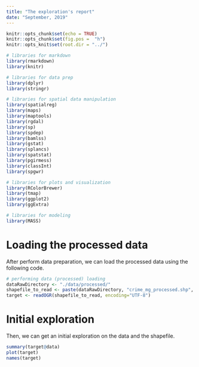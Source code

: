 ```yaml
---
title: "The exploration's report"
date: "September, 2019"
---
```


```r
knitr::opts_chunk$set(echo = TRUE)
knitr::opts_chunk$set(fig.pos =  "h")
knitr::opts_knit$set(root.dir = "../")

# libraries for markdown
library(rmarkdown)
library(knitr)

# libraries for data prep
library(dplyr)
library(stringr)

# libraries for spatial data manipulation
library(spatialreg)
library(maps)
library(maptools)    
library(rgdal)     
library(sp)  
library(spdep)
library(bamlss)
library(gstat)
library(splancs)
library(spatstat)
library(pgirmess)
library(classInt)
library(spgwr)

# libraries for plots and visualization
library(RColorBrewer)
library(tmap)
library(ggplot2)
library(ggExtra)

# libraries for modeling
library(MASS)
```

# Loading the processed data

After perform data preparation, we can load the processed data using the following code.

```r
# performing data (processed) loading
dataRawDirectory <- "./data/processed/"
shapefile_to_read <- paste(dataRawDirectory, "crime_mg_processed.shp", sep = "")
target <- readOGR(shapefile_to_read, encoding="UTF-8")
```

# Initial exploration

Then, we can get an initial exploration on the data and the shapefile.

```r
summary(target@data)
plot(target)
names(target)
```



